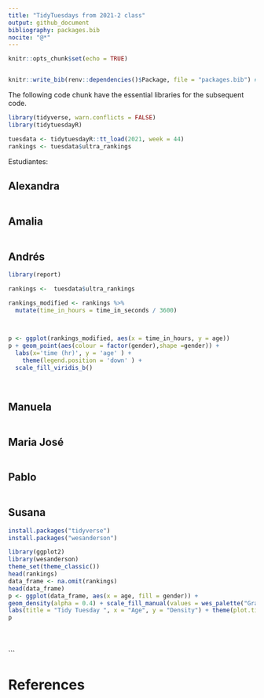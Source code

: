 ```yaml
---
title: "TidyTuesdays from 2021-2 class"
output: github_document
bibliography: packages.bib
nocite: "@*"
---
```


```r
knitr::opts_chunk$set(echo = TRUE)


knitr::write_bib(renv::dependencies()$Package, file = "packages.bib") # Line to write the all packages references in a file called packages.bib
```

The following code chunk have the essential libraries for the subsequent code.
```r
library(tidyverse, warn.conflicts = FALSE)
library(tidytuesdayR)

tuesdata <- tidytuesdayR::tt_load(2021, week = 44)
rankings <- tuesdata$ultra_rankings
```
 
 Estudiantes:

## Alexandra

```r

```


## Amalia

```r

```

## Andrés

```r

library(report)

rankings <-  tuesdata$ultra_rankings

rankings_modified <- rankings %>%
  mutate(time_in_hours = time_in_seconds / 3600)

  

p <- ggplot(rankings_modified, aes(x = time_in_hours, y = age))  
p + geom_point(aes(colour = factor(gender),shape =gender)) +
  labs(x='time (hr)', y = 'age' ) +
    theme(legend.position = 'down' ) +
  scale_fill_viridis_b()
 
 
```

## Manuela

```r

```

## Maria José

```r

```

## Pablo

```r

```

## Susana

```r

install.packages("tidyverse")
install.packages("wesanderson")

library(ggplot2)
library(wesanderson)
theme_set(theme_classic()) 
head(rankings)
data_frame <- na.omit(rankings)
head(data_frame)
p <- ggplot(data_frame, aes(x = age, fill = gender)) + 
geom_density(alpha = 0.4) + scale_fill_manual(values = wes_palette("GrandBudapest2")) +
labs(title = "Tidy Tuesday ", x = "Age", y = "Density") + theme(plot.title = element_text(size = 14, face = "bold")) + theme(plot.title = element_text(hjust = 0.5))
p





```
```

# References